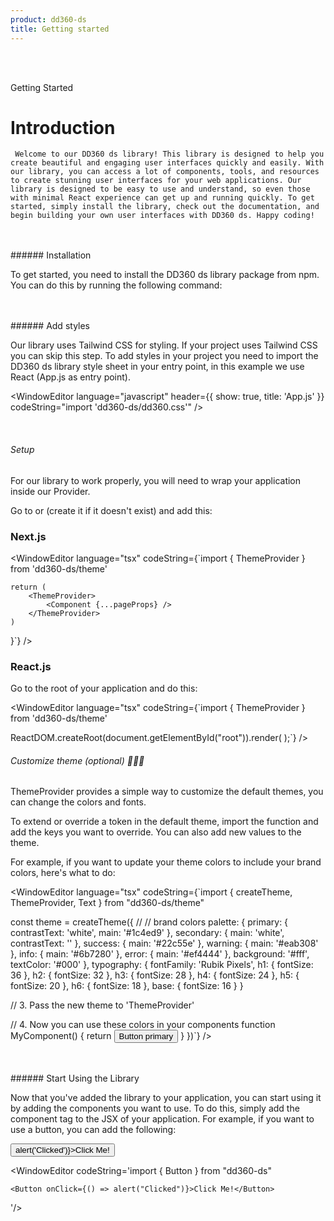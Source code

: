 ```yaml
---
product: dd360-ds
title: Getting started
---
```


<br id='top' />
<br />

<Label>Getting Started</Label>

# Introduction

     Welcome to our DD360 ds library! This library is designed to help you create beautiful and engaging user interfaces quickly and easily. With our library, you can access a lot of components, tools, and resources to create stunning user interfaces for your web applications. Our library is designed to be easy to use and understand, so even those with minimal React experience can get up and running quickly. To get started, simply install the library, check out the documentation, and begin building your own user interfaces with DD360 ds. Happy coding!

<br />
<br />
###### <span name="floating-nav">Installation</span>

To get started, you need to install the DD360 ds library package from npm. You can do this by running the following command:

<WindowEditor language="bash" codeString="npm install dd360-ds" />
<WindowEditor language="bash" codeString="yarn add dd360-ds" />
<WindowEditor language="bash" codeString="pnpm i dd360-ds" />

<br />
<br />
###### <span name="floating-nav">Add styles</span>

Our library uses Tailwind CSS for styling. If your project uses Tailwind CSS you can skip this step. To add styles in your project you need to import the DD360
ds library style sheet in your entry point, in this example we use React (App.js as entry point).

<WindowEditor language="javascript" header={{ show: true, title: 'App.js' }} codeString="import 'dd360-ds/dd360.css'" />

<br />

###### <span name="floating-nav">Setup</span>
For our library to work properly, you will need to wrap your application inside our Provider.

Go to <Tag text='pages/_app.js' /> or <Tag text='pages/_app.tsx' /> (create it if it doesn't exist) and add this:

### Next.js

<WindowEditor language="tsx" codeString={`import { ThemeProvider } from 'dd360-ds/theme'

    return (
        <ThemeProvider>
            <Component {...pageProps} />
        </ThemeProvider>
    )
}`} />

### React.js

Go to the root of your application and do this:

<WindowEditor language="tsx" codeString={`import { ThemeProvider } from 'dd360-ds/theme'

ReactDOM.createRoot(document.getElementById("root")).render(
  <StrictMode>
    <ThemeProvider>
      <App />
    </ThemeProvider>
  </StrictMode>
);`} />


###### <span name="floating-nav">Customize theme (optional) 🎨👨‍🎨</span>

ThemeProvider provides a simple way to customize the default themes, you can change the colors and fonts.

To extend or override a token in the default theme, import the <Tag text='createTheme' /> function and add the keys you want to override. You can also add new values to the theme.

For example, if you want to update your theme colors to include your brand colors, here's what to do:

<WindowEditor language="tsx" codeString={`import { createTheme,  ThemeProvider, Text  } from "dd360-ds/theme" 

const theme = createTheme({
  // // brand colors
  palette: {
    primary: {
      contrastText: 'white',
      main: '#1c4ed9'
    },
    secondary: {
      main: 'white',
      contrastText: ''
    },
    success: {
      main: '#22c55e'
    },
    warning: {
      main: '#eab308'
    },
    info: {
      main: '#6b7280'
    },
    error: {
      main: '#ef4444'
    },
    background: '#fff',
    textColor: '#000'
  },
  typography: {
    fontFamily: 'Rubik Pixels',
    h1: { fontSize: 36 },
    h2: { fontSize: 32 },
    h3: { fontSize: 28 },
    h4: { fontSize: 24 },
    h5: { fontSize: 20 },
    h6: { fontSize: 18 },
    base: {
      fontSize: 16
    }
  }

  // 3. Pass the new theme to 'ThemeProvider'
  <ThemeProvider theme={theme}>
    <App />
  </ThemeProvider>

  // 4. Now you can use these colors in your components
  function MyComponent() {
    return <Button>Button primary</Button>
  }
})`} />

<br />
<br />
###### <span name="floating-nav">Start Using the Library</span>

Now that you've added the library to your application, you can start using it by adding the components you want to use. To do this, simply add the component tag
to the JSX of your application. For example, if you want to use a button, you can add the following:

<Playground className="gap-y-2">
    <Button onClick={() => alert('Clicked')}>Click Me!</Button>
</Playground>

<WindowEditor
    codeString='import { Button } from "dd360-ds"

    <Button onClick={() => alert("Clicked")}>Click Me!</Button>

'/>
